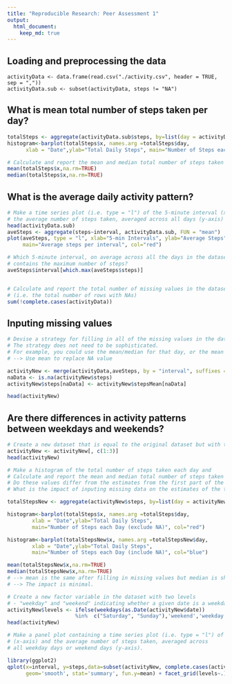 ```yaml
---
title: "Reproducible Research: Peer Assessment 1"
output: 
  html_document:
    keep_md: true
---
```


## Loading and preprocessing the data
``` 
activityData <- data.frame(read.csv("./activity.csv", header = TRUE, sep = ","))
activityData.sub <- subset(activityData, steps != "NA")
```

## What is mean total number of steps taken per day?
```r
totalSteps <- aggregate(activityData.sub$steps, by=list(day = activityData.sub$date), FUN = "sum")
histogram<-barplot(totalSteps$x, names.arg =totalSteps$day, 
      xlab = "Date",ylab="Total Daily Steps", main="Number of Steps each Day", col="red")
```

```r
# Calculate and report the mean and median total number of steps taken per day
mean(totalSteps$x,na.rm=TRUE)
median(totalSteps$x,na.rm=TRUE)
```

## What is the average daily activity pattern?
```r
# Make a time series plot (i.e. type = "l") of the 5-minute interval (x-axis) and 
# the average number of steps taken, averaged across all days (y-axis)
head(activityData.sub)
aveSteps <- aggregate(steps~interval, activityData.sub, FUN = "mean")
plot(aveSteps, type = "l", xlab="5-min Intervals", ylab="Average Steps", 
     main="Average steps per interval", col="red")

# Which 5-minute interval, on average across all the days in the dataset, 
# contains the maximum number of steps?
aveSteps$interval[which.max(aveSteps$steps)]


# Calculate and report the total number of missing values in the dataset 
# (i.e. the total number of rows with NAs)
sum(!complete.cases(activityData))

```
## Inputing missing values
```r
# Devise a strategy for filling in all of the missing values in the dataset. 
# The strategy does not need to be sophisticated. 
# For example, you could use the mean/median for that day, or the mean for that 5-minute interval, etc.
# --> Use mean to replace NA value

activityNew <- merge(activityData,aveSteps, by = "interval", suffixes = c("","Mean"))
naData <- is.na(activityNew$steps)
activityNew$steps[naData] <- activityNew$stepsMean[naData]

head(activityNew)
```

## Are there differences in activity patterns between weekdays and weekends?
``` r
# Create a new dataset that is equal to the original dataset but with the missing data filled in.
activityNew <- activityNew[, c(1:3)]
head(activityNew)

# Make a histogram of the total number of steps taken each day and 
# Calculate and report the mean and median total number of steps taken per day. 
# Do these values differ from the estimates from the first part of the assignment? 
# What is the impact of inputing missing data on the estimates of the total daily number of steps?

totalStepsNew <- aggregate(activityNew$steps, by=list(day = activityNew$date), FUN = "sum")

histogram<-barplot(totalSteps$x, names.arg =totalSteps$day, 
        xlab = "Date",ylab="Total Daily Steps", 
        main="Number of Steps each Day (exclude NA)", col="red")

histogram<-barplot(totalStepsNew$x, names.arg =totalStepsNew$day, 
        xlab = "Date",ylab="Total Daily Steps", 
        main="Number of Steps each Day (include NA)", col="blue")

mean(totalStepsNew$x,na.rm=TRUE) 
median(totalStepsNew$x,na.rm=TRUE) 
# --> mean is the same after filling in missing values but median is shifted slightly.
# --> The impact is minimal.

# Create a new factor variable in the dataset with two levels 
# - "weekday" and "weekend" indicating whether a given date is a weekday or weekend day.
activityNew$levels <- ifelse(weekdays(as.Date(activityNew$date)) 
                      %in%  c("Saturday", "Sunday"),'weekend','weekday') 
head(activityNew)

# Make a panel plot containing a time series plot (i.e. type = "l") of the 5-minute interval 
# (x-axis) and the average number of steps taken, averaged across 
# all weekday days or weekend days (y-axis). 

library(ggplot2)
qplot(x=interval, y=steps,data=subset(activityNew, complete.cases(activityNew)),
      geom='smooth', stat='summary', fun.y=mean) + facet_grid(levels~.) + facet_wrap(~levels,nrow=2) + theme(strip.background = element_rect(fill="#ffe5cc")) + labs(title=' Average steps per days differentating by weekdays and weekend patterns')
```
